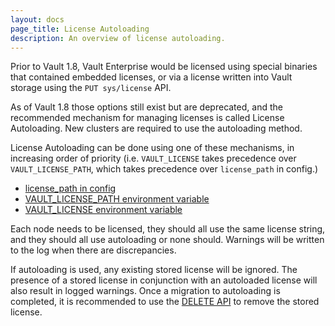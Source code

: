 ```yaml
---
layout: docs
page_title: License Autoloading
description: An overview of license autoloading.
---
```


Prior to Vault 1.8, Vault Enterprise would be licensed using special binaries
that contained embedded licenses, or via a license written into Vault storage
using the `PUT sys/license` API.

As of Vault 1.8 those options still exist but are deprecated, and the recommended
mechanism for managing licenses is called License Autoloading.  New clusters are
required to use the autoloading method.

License Autoloading can be done using one of these mechanisms, in increasing order
of priority (i.e. `VAULT_LICENSE` takes precedence over `VAULT_LICENSE_PATH`, which
takes precedence over `license_path` in config.)
* [license_path in config](/docs/configuration#license_path)
* [VAULT_LICENSE_PATH environment variable](/docs/commands#vault_license_path)
* [VAULT_LICENSE environment variable](/docs/commands#vault_license)

Each node needs to be licensed, they should all use the same license string, and
they should all use autoloading or none should. Warnings will be written to
the log when there are discrepancies.

If autoloading is used, any existing stored license will be ignored.  The presence
of a stored license in conjunction with an autoloaded license will also result in
logged warnings.  Once a migration to autoloading is completed, it is recommended to use
the [DELETE API](/docs/system/license#delete-license) to remove the stored license.
